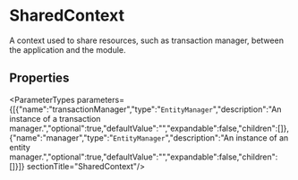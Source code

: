 
# SharedContext

A context used to share resources, such as transaction manager, between the application and the module.

## Properties

<ParameterTypes parameters={[{"name":"transactionManager","type":"`EntityManager`","description":"An instance of a transaction manager.","optional":true,"defaultValue":"","expandable":false,"children":[]},{"name":"manager","type":"`EntityManager`","description":"An instance of an entity manager.","optional":true,"defaultValue":"","expandable":false,"children":[]}]}  sectionTitle="SharedContext"/>
